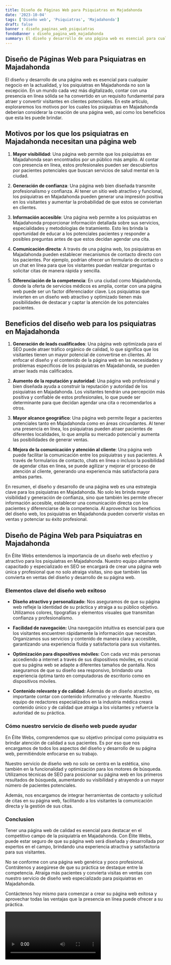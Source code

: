 ```yaml
---
title: Diseño de Páginas Web para Psiquiatras en Majadahonda
date: '2023-10-04'
tags: ['Diseño web', 'Psiquiatras', 'Majadahonda']
draft: false
banner : diseño_paginas_web_psiquiatras
fondoBanner : diseño_pagina_web_majadahonda
summary: El diseño y desarrollo de una página web es esencial para cualquier negocio en la actualidad, y los psiquiatras en Majadahonda no son la excepción. En un mundo cada vez más digitalizado, contar con una presencia en línea sólida se ha convertido en un requisito fundamental para atraer y convertir visitantes en clientes potenciales. En este artículo, exploraremos los motivos por los cuales los psiquiatras en Majadahonda deberían considerar la creación de una página web, así como los beneficios que esta les puede brindar.
---
```


## Diseño de Páginas Web para Psiquiatras en Majadahonda

El diseño y desarrollo de una página web es esencial para cualquier negocio en la actualidad, y los psiquiatras en Majadahonda no son la excepción. En un mundo cada vez más digitalizado, contar con una presencia en línea sólida se ha convertido en un requisito fundamental para atraer y convertir visitantes en clientes potenciales. En este artículo, exploraremos los motivos por los cuales los psiquiatras en Majadahonda deberían considerar la creación de una página web, así como los beneficios que esta les puede brindar.

## Motivos por los que los psiquiatras en Majadahonda necesitan una página web

1. **Mayor visibilidad**: Una página web permite que los psiquiatras en Majadahonda sean encontrados por un público más amplio. Al contar con presencia en línea, estos profesionales pueden ser descubiertos por pacientes potenciales que buscan servicios de salud mental en la ciudad.

2. **Generación de confianza**: Una página web bien diseñada transmite profesionalismo y confianza. Al tener un sitio web atractivo y funcional, los psiquiatras en Majadahonda pueden generar una impresión positiva en los visitantes y aumentar la probabilidad de que estos se conviertan en clientes.

3. **Información accesible**: Una página web permite a los psiquiatras en Majadahonda proporcionar información detallada sobre sus servicios, especialidades y metodologías de tratamiento. Esto les brinda la oportunidad de educar a los potenciales pacientes y responder a posibles preguntas antes de que estos decidan agendar una cita.

4. **Comunicación directa**: A través de una página web, los psiquiatras en Majadahonda pueden establecer mecanismos de contacto directo con los pacientes. Por ejemplo, podrían ofrecer un formulario de contacto o un chat en línea para que los visitantes puedan realizar preguntas o solicitar citas de manera rápida y sencilla.

5. **Diferenciación de la competencia**: En una ciudad como Majadahonda, donde la oferta de servicios médicos es amplia, contar con una página web puede ser un factor diferenciador clave. Los psiquiatras que invierten en un diseño web atractivo y optimizado tienen más posibilidades de destacar y captar la atención de los potenciales pacientes.

## Beneficios del diseño web para los psiquiatras en Majadahonda

1. **Generación de leads cualificados**: Una página web optimizada para el SEO puede atraer tráfico orgánico de calidad, lo que significa que los visitantes tienen un mayor potencial de convertirse en clientes. Al enfocar el diseño y el contenido de la página web en las necesidades y problemas específicos de los psiquiatras en Majadahonda, se pueden atraer leads más calificados.

2. **Aumento de la reputación y autoridad**: Una página web profesional y bien diseñada ayuda a construir la reputación y autoridad de los psiquiatras en Majadahonda. Los visitantes tendrán una percepción más positiva y confiable de estos profesionales, lo que puede ser determinante para que decidan agendar una cita o recomendarlos a otros.

3. **Mayor alcance geográfico**: Una página web permite llegar a pacientes potenciales tanto en Majadahonda como en áreas circundantes. Al tener una presencia en línea, los psiquiatras pueden atraer pacientes de diferentes localidades, lo que amplía su mercado potencial y aumenta las posibilidades de generar ventas.

4. **Mejora de la comunicación y atención al cliente**: Una página web puede facilitar la comunicación entre los psiquiatras y sus pacientes. A través de formularios de contacto, chats en línea o incluso la posibilidad de agendar citas en línea, se puede agilizar y mejorar el proceso de atención al cliente, generando una experiencia más satisfactoria para ambas partes.

En resumen, el diseño y desarrollo de una página web es una estrategia clave para los psiquiatras en Majadahonda. No solo les brinda mayor visibilidad y generación de confianza, sino que también les permite ofrecer información accesible, establecer una comunicación directa con los pacientes y diferenciarse de la competencia. Al aprovechar los beneficios del diseño web, los psiquiatras en Majadahonda pueden convertir visitas en ventas y potenciar su éxito profesional.

<GifSeo />

<Cta />

## Diseño de Página Web para Psiquiatras en Majadahonda

En Élite Webs entendemos la importancia de un diseño web efectivo y atractivo para los psiquiatras en Majadahonda. Nuestro equipo altamente capacitado y especializado en SEO se encargará de crear una página web única y profesional que no solo atraiga visitas, sino que también las convierta en ventas del diseño y desarrollo de su página web.

### Elementos clave del diseño web exitoso

- **Diseño atractivo y personalizado:** Nos aseguramos de que su página web refleje la identidad de su práctica y atraiga a su público objetivo. Utilizamos colores, tipografías y elementos visuales que transmitan confianza y profesionalismo.

- **Facilidad de navegación:** Una navegación intuitiva es esencial para que los visitantes encuentren rápidamente la información que necesitan. Organizamos sus servicios y contenido de manera clara y accesible, garantizando una experiencia fluida y satisfactoria para sus visitantes.

- **Optimización para dispositivos móviles:** Con cada vez más personas accediendo a internet a través de sus dispositivos móviles, es crucial que su página web se adapte a diferentes tamaños de pantalla. Nos aseguramos de que su diseño sea responsivo, brindando una experiencia óptima tanto en computadoras de escritorio como en dispositivos móviles.

- **Contenido relevante y de calidad:** Además de un diseño atractivo, es importante contar con contenido informativo y relevante. Nuestro equipo de redactores especializados en la industria médica creará contenido único y de calidad que atraiga a los visitantes y refuerce la autoridad de su práctica.

### Cómo nuestro servicio de diseño web puede ayudar

En Élite Webs, comprendemos que su objetivo principal como psiquiatra es brindar atención de calidad a sus pacientes. Es por eso que nos encargamos de todos los aspectos del diseño y desarrollo de su página web, permitiéndole enfocarse en su trabajo.

Nuestro servicio de diseño web no solo se centra en la estética, sino también en la funcionalidad y optimización para los motores de búsqueda. Utilizamos técnicas de SEO para posicionar su página web en los primeros resultados de búsqueda, aumentando su visibilidad y atrayendo a un mayor número de pacientes potenciales.

Además, nos encargamos de integrar herramientas de contacto y solicitud de citas en su página web, facilitando a los visitantes la comunicación directa y la gestión de sus citas.

### Conclusion

Tener una página web de calidad es esencial para destacar en el competitivo campo de la psiquiatría en Majadahonda. Con Élite Webs, puede estar seguro de que su página web será diseñada y desarrollada por expertos en el campo, brindando una experiencia atractiva y satisfactoria para sus visitantes.

No se conforme con una página web genérica y poco profesional. Contrátenos y asegúrese de que su práctica se destaque entre la competencia. Atraiga más pacientes y convierta visitas en ventas con nuestro servicio de diseño web especializado para psiquiatras en Majadahonda.

Contáctenos hoy mismo para comenzar a crear su página web exitosa y aprovechar todas las ventajas que la presencia en línea puede ofrecer a su práctica.

<Video />

<CtaBot job='Psiquiatras' city='Majadahonda'/>

<Gmaps query='Majadahonda+españa+maps' />
